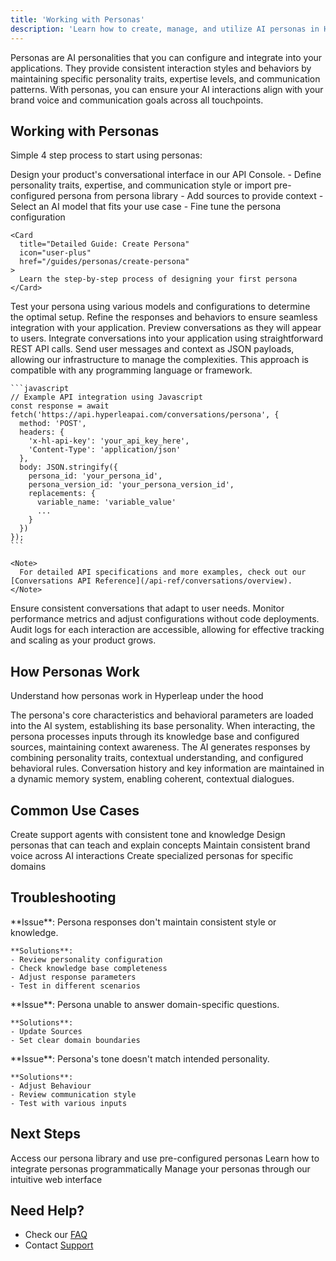 ```yaml
---
title: 'Working with Personas'
description: 'Learn how to create, manage, and utilize AI personas in Hyperleap'
---
```


Personas are AI personalities that you can configure and integrate into your applications. They provide consistent interaction styles and behaviors by maintaining specific personality traits, expertise levels, and communication patterns. With personas, you can ensure your AI interactions align with your brand voice and communication goals across all touchpoints.


## Working with Personas

Simple 4 step process to start using personas:

<Steps>
  <Step title="Design Your Experience">
    Design your product's conversational interface in our API Console.
    - Define personality traits, expertise, and communication style or import pre-configured persona from persona library
    - Add sources to provide context
    - Select an AI model that fits your use case
    - Fine tune the persona configuration

    <Card
      title="Detailed Guide: Create Persona"
      icon="user-plus"
      href="/guides/personas/create-persona"
    >
      Learn the step-by-step process of designing your first persona
    </Card>
  </Step>

  <Step title="Test in Playground">
    Test your persona using various models and configurations to determine the optimal setup. Refine the responses and behaviors to ensure seamless integration with your application. Preview conversations as they will appear to users.
  </Step>

  <Step title="Integrate & Deploy">
    Integrate conversations into your application using straightforward REST API calls. Send user messages and context as JSON payloads, allowing our infrastructure to manage the complexities. This approach is compatible with any programming language or framework.

    ```javascript
    // Example API integration using Javascript
    const response = await fetch('https://api.hyperleapai.com/conversations/persona', {
      method: 'POST',
      headers: {
        'x-hl-api-key': 'your_api_key_here',
        'Content-Type': 'application/json'
      },
      body: JSON.stringify({
        persona_id: 'your_persona_id',
        persona_version_id: 'your_persona_version_id',
        replacements: {
          variable_name: 'variable_value'
          ...
        }
      })
    });
    ```

    <Note>
      For detailed API specifications and more examples, check out our [Conversations API Reference](/api-ref/conversations/overview).
    </Note>
  </Step>

  <Step title="Monitor & Scale">
    Ensure consistent conversations that adapt to user needs. Monitor performance metrics and adjust configurations without code deployments. Audit logs for each interaction are accessible, allowing for effective tracking and scaling as your product grows.

  </Step>
</Steps>


## How Personas Work

Understand how personas work in Hyperleap under the hood

<CardGroup cols={2}>
  <Card title="System Initialization" icon="gear">
    The persona's core characteristics and behavioral parameters are loaded into the AI system, establishing its base personality.
  </Card>

  <Card title="Context Processing" icon="brain">
    When interacting, the persona processes inputs through its knowledge base and configured sources, maintaining context awareness.
  </Card>

  <Card title="Response Generation" icon="reply">
    The AI generates responses by combining personality traits, contextual understanding, and configured behavioral rules.
  </Card>

  <Card title="Memory Management" icon="database">
    Conversation history and key information are maintained in a dynamic memory system, enabling coherent, contextual dialogues.
  </Card>
</CardGroup>

## Common Use Cases

<CardGroup cols={2}>
  <Card title="Customer Support">
    Create support agents with consistent tone and knowledge
  </Card>
  <Card title="Educational Tutors">
    Design personas that can teach and explain concepts
  </Card>
  <Card title="Brand Representatives">
    Maintain consistent brand voice across AI interactions
  </Card>
  <Card title="Expert Consultants">
    Create specialized personas for specific domains
  </Card>
</CardGroup>

## Troubleshooting

<AccordionGroup>
  <Accordion title="Inconsistent Responses">
    **Issue**: Persona responses don't maintain consistent style or knowledge.
    
    **Solutions**:
    - Review personality configuration
    - Check knowledge base completeness
    - Adjust response parameters
    - Test in different scenarios
  </Accordion>

  <Accordion title="Knowledge Gaps">
    **Issue**: Persona unable to answer domain-specific questions.
    
    **Solutions**:
    - Update Sources
    - Set clear domain boundaries
  </Accordion>

  <Accordion title="Tone Misalignment">
    **Issue**: Persona's tone doesn't match intended personality.
    
    **Solutions**:
    - Adjust Behaviour
    - Review communication style
    - Test with various inputs
  </Accordion>
</AccordionGroup>

## Next Steps

<CardGroup cols={3}>
  <Card
    title="Persona Library"
    icon="users"
    href="https://studio.hyperleapai.com/persona-library"
  >
    Access our persona library and use pre-configured personas
  </Card>
  <Card
    title="API Reference"
    icon="code"
    href="/api-ref/conversations/overview"
  >
    Learn how to integrate personas programmatically
  </Card>
  <Card
    title="Hyperleap Studio"
    icon="browser"
    href="https://studio.hyperleapai.com"
  >
    Manage your personas through our intuitive web interface
  </Card>
</CardGroup>

## Need Help?

- Check our [FAQ](/guides/faq)
- Contact [Support](mailto:support@hyperleap.ai)